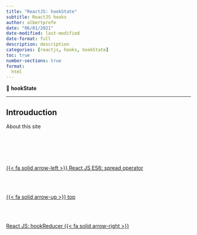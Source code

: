 ```yaml
---
title: "ReactJS: hookState"
subtitle: ReactJS hooks
author: albertprofe
date: "06/01/2021"
date-modified: last-modified
date-format: full
description: description
categories: [reactjs, hooks, hookState]
toc: true
number-sections: true
format:
  html
---
```


::: {.summary}

📘 **hookState**



:::

---

## Introuduction

About this site



<!--- navLinks -->
<br><br>
<div class=row>
<br>
<div class='column left previous'>
<br>
[{{< fa solid arrow-left >}} React JS ES6: spread operator](/reactjs/reactjs-es6-spread.qmd)
<br>
</div>
<br>
<div class='column center'>
<br>
[{{< fa solid arrow-up >}} top](#top)
<br>
</div>
<br>
<div class='column right next'>
<br>
[React JS: hookReducer  {{< fa solid arrow-right >}}](/reactjs/reactjs-hook-reducer.qmd)
<br>
</div>
<br>
</div>
